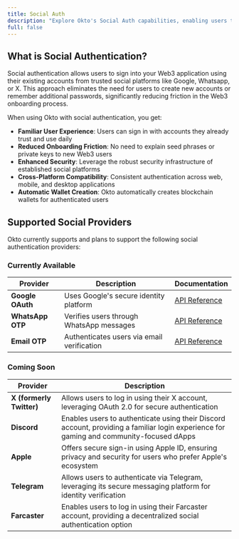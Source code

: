 ```yaml
---
title: Social Auth
description: "Explore Okto's Social Auth capabilities, enabling users to log in to dApps using a Web2-like experience."
full: false
---
```



<AIMarkdownComponent />

## What is Social Authentication?

Social authentication allows users to sign into your Web3 application using their existing accounts from trusted social platforms like Google, Whatsapp, or X. This approach eliminates the need for users to create new accounts or remember additional passwords, significantly reducing friction in the Web3 onboarding process.

When using Okto with social authentication, you get:

- **Familiar User Experience**: Users can sign in with accounts they already trust and use daily
- **Reduced Onboarding Friction**: No need to explain seed phrases or private keys to new Web3 users
- **Enhanced Security**: Leverage the robust security infrastructure of established social platforms
- **Cross-Platform Compatibility**: Consistent authentication across web, mobile, and desktop applications
- **Automatic Wallet Creation**: Okto automatically creates blockchain wallets for authenticated users

## Supported Social Providers

Okto currently supports and plans to support the following social authentication providers:

### Currently Available

| Provider | Description | Documentation |
|----------|-------------|---------------|
| **Google OAuth** | Uses Google's secure identity platform | [API Reference](/docs/openapi/authenticate/google-auth) |
| **WhatsApp OTP** | Verifies users through WhatsApp messages | [API Reference](/docs/openapi/authenticate/whatsapp-send-otp) |
| **Email OTP** | Authenticates users via email verification | [API Reference](/docs/openapi/authenticate/email-send-otp) |

### Coming Soon

| Provider | Description | 
|----------|-------------|
| **X (formerly Twitter)** | Allows users to log in using their X account, leveraging OAuth 2.0 for secure authentication |
| **Discord** | Enables users to authenticate using their Discord account, providing a familiar login experience for gaming and community-focused dApps |
| **Apple** | Offers secure sign-in using Apple ID, ensuring privacy and security for users who prefer Apple's ecosystem |
| **Telegram** | Allows users to authenticate via Telegram, leveraging its secure messaging platform for identity verification |
| **Farcaster** | Enables users to log in using their Farcaster account, providing a decentralized social authentication option |

